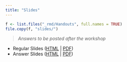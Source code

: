 ```yaml
---
title: "Slides"
---
```


```r
f <- list.files("_rmd/Handouts", full.names = TRUE)
file.copy(f, "slides/")
```

> *Answers to be posted after the workshop*

- Regular Slides ([HTML](slides/Intro to R through Figures.html) | [PDF](slides/Intro to R through Figures.pdf))
- Answer Slides ([HTML](slides/Intro to R through Figures - answers.html) | [PDF](slides/Intro to R through Figures - answers.pdf))


<!-- - Regular Slides ([HTML]() | [PDF]()) -->
<!-- - Answer Slides ([HTML]() | [PDF]()) -->